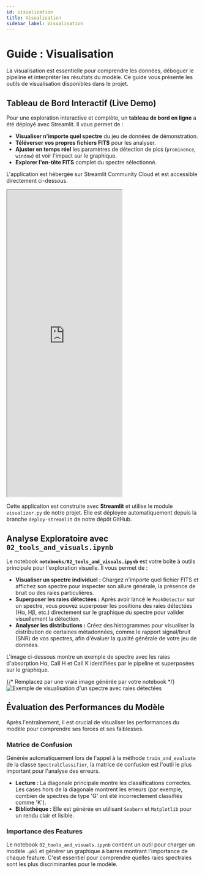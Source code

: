 ```yaml
---
id: visualization
title: Visualisation
sidebar_label: Visualisation
---
```


<!-- Compléter avec la photo nécessaire -->


# <FontAwesomeIcon icon={faChartPie} /> Guide : Visualisation

La visualisation est essentielle pour comprendre les données, déboguer le pipeline et interpréter les résultats du modèle. Ce guide vous présente les outils de visualisation disponibles dans le projet.


## <FontAwesomeIcon icon={faTachometerAlt} /> Tableau de Bord Interactif (Live Demo)

Pour une exploration interactive et complète, un **tableau de bord en ligne** a été déployé avec Streamlit. Il vous permet de :

-   **Visualiser n'importe quel spectre** du jeu de données de démonstration.
-   **Téléverser vos propres fichiers FITS** pour les analyser.
-   **Ajuster en temps réel** les paramètres de détection de pics (`prominence`, `window`) et voir l'impact sur le graphique.
-   **Explorer l'en-tête FITS** complet du spectre sélectionné.

<Admonition type="tip" title="Essayez-le !">
  <p>L'application est hébergée sur Streamlit Community Cloud et est accessible directement ci-dessous.</p>
</Admonition>

<iframe
  src="https://astrospectro-visualizer.streamlit.app/?embed=true&theme=dark"
  height="800"
  style={{width: '100%', border: '1px solid #333', borderRadius: '10px'}}
></iframe>

<br/>

<Admonition type="note" title="Comment ça marche ?">
  <p>
    Cette application est construite avec <strong>Streamlit</strong> et utilise le module <code>visualizer.py</code> de notre projet. Elle est déployée automatiquement depuis la branche <code>deploy-streamlit</code> de notre dépôt GitHub.
  </p>
</Admonition>

## <FontAwesomeIcon icon={faEye} /> Analyse Exploratoire avec `02_tools_and_visuals.ipynb`

Le notebook **`notebooks/02_tools_and_visuals.ipynb`** est votre boîte à outils principale pour l'exploration visuelle. Il vous permet de :

-   **Visualiser un spectre individuel :** Chargez n'importe quel fichier FITS et affichez son spectre pour inspecter son allure générale, la présence de bruit ou des raies particulières.
-   **Superposer les raies détectées :** Après avoir lancé le `PeakDetector` sur un spectre, vous pouvez superposer les positions des raies détectées (Hα, Hβ, etc.) directement sur le graphique du spectre pour valider visuellement la détection.
-   **Analyser les distributions :** Créez des histogrammes pour visualiser la distribution de certaines métadonnées, comme le rapport signal/bruit (SNR) de vos spectres, afin d'évaluer la qualité générale de votre jeu de données.

<Admonition type="info" title="Exemple de Visualisation">
  <p>L'image ci-dessous montre un exemple de spectre avec les raies d'absorption Hα, CaII H et CaII K identifiées par le pipeline et superposées sur le graphique.</p>
  {/* Remplacez par une vraie image générée par votre notebook */}
  <img src="/img/placeholder-spectrum-plot.png" alt="Exemple de visualisation d'un spectre avec raies détectées" />
</Admonition>

## <FontAwesomeIcon icon={faChartLine} /> Évaluation des Performances du Modèle

Après l'entraînement, il est crucial de visualiser les performances du modèle pour comprendre ses forces et ses faiblesses.

### Matrice de Confusion

Générée automatiquement lors de l'appel à la méthode `train_and_evaluate` de la classe `SpectralClassifier`, la matrice de confusion est l'outil le plus important pour l'analyse des erreurs.

-   **Lecture :** La diagonale principale montre les classifications correctes. Les cases hors de la diagonale montrent les erreurs (par exemple, combien de spectres de type 'G' ont été incorrectement classifiés comme 'K').
-   **Bibliothèque :** Elle est générée en utilisant `Seaborn` et `Matplotlib` pour un rendu clair et lisible.

### Importance des Features

Le notebook `02_tools_and_visuals.ipynb` contient un outil pour charger un modèle `.pkl` et générer un graphique à barres montrant l'importance de chaque feature. C'est essentiel pour comprendre quelles raies spectrales sont les plus discriminantes pour le modèle.